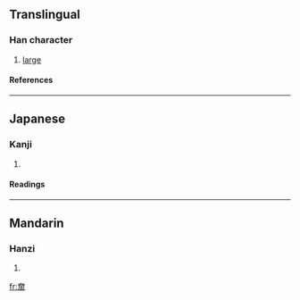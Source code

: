 ==Translingual==
===Han character===
{{Han char|rn=37|rad=大|as=08|sn=11|four=|canj=大月土口 (KBGR)}}
# [[large]]
====References====
{{Han ref|kx=0252.190|dkj=05944|dj=0514.150|hdz=10544.030|uh=595D|ud=22877}}
----
==Japanese==
===Kanji===
{{ja-kanji|grade=|rs=大08}}
# {{defn|Japanese}} 
====Readings====
{{ja-readings|on=[[ちょう]] (chō)|kun=[[おおきい]] (ookii)}}
----
==Mandarin==
===Hanzi===
{{cmn-hanzi|pin=[[diāo]] ([[diao1]])|wg=tiao<sup>1</sup>}}
# {{defn|Mandarin}}

[[fr:奝]]